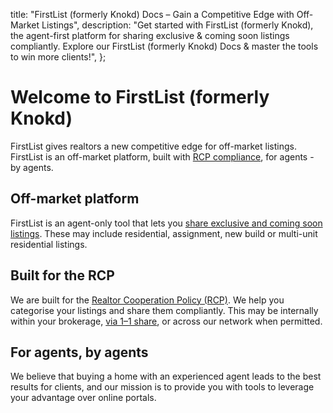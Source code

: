 
<meta name="og:title" content="Unlock Exclusive Listings with FirstList (formerly Knokd) Docs (For Real Estate Agents)" />
<meta name="og:description" content="FirstList (formerly Knokd) empowers agents to share exclusive listings compliantly. Discover our guide & learn how to give your clients a competitive advantage in today's market." />

  title: "FirstList (formerly Knokd) Docs – Gain a Competitive Edge with Off-Market Listings",
  description: "Get started with FirstList (formerly Knokd), the agent-first platform for sharing exclusive & coming soon listings compliantly. Explore our FirstList (formerly Knokd) Docs & master the tools to win more clients!",
};


<HeroPattern />

# Welcome to FirstList (formerly Knokd)

FirstList gives realtors a new competitive edge for off-market listings. FirstList is an off-market platform, built with [RCP compliance](/welcome-to-knokd/realtor-cooperation-policy), for agents - by agents.

<Screenshot 
  src="/images/screenshots/FirstList-hero.png"
  alt="Showcasing both the deskptop and mobile view of FirstList Listings page"
/>

<h2 className="flex gap-2 items-center"><HomeIcon className="h-8 w-8 fill-indigo-500/20 stroke-indigo-500 transition-colors group-hover/button:stroke-indigo-400" /> Off-market platform </h2>

FirstList is an agent-only tool that lets you [share exclusive and coming soon listings](/listings/sharing-link). These may include residential, assignment, new build or multi-unit residential listings. 


<h2 className="flex gap-2 items-center"><ClipboardCheckIcon className="h-8 w-8 fill-indigo-500/20 stroke-indigo-500 transition-colors group-hover/button:stroke-indigo-400" /> Built for the RCP </h2>

We are built for the [Realtor Cooperation Policy (RCP)](/welcome-to-knokd/realtor-cooperation-policy). We help you categorise your listings and share them compliantly. This may be internally within your brokerage, [via 1–1 share](/listings/1-1-sharing), or across our network when permitted. 

<h2 className="flex gap-2 items-center"><UserCircleIcon className="h-8 w-8 fill-indigo-500/20 stroke-indigo-500 transition-colors group-hover/button:stroke-indigo-400" /> For agents, by agents</h2>

We believe that buying a home with an experienced agent leads to the best results for clients, and our mission is to provide you with tools to leverage your advantage over online portals. 

